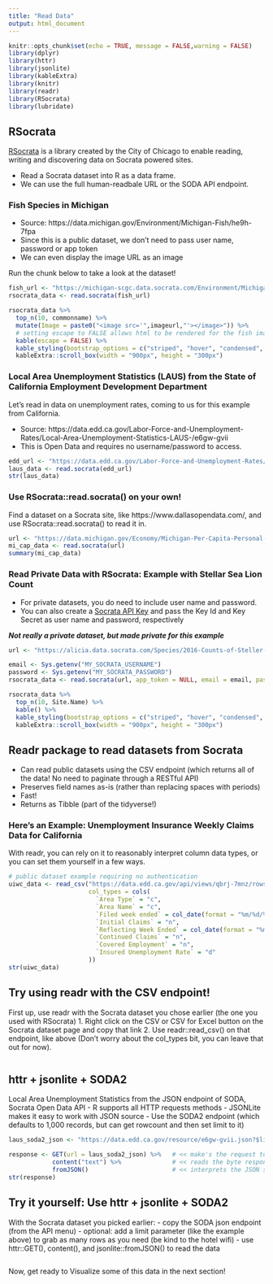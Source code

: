 ```yaml
---
title: "Read Data"
output: html_document
---
```


```r
knitr::opts_chunk$set(echo = TRUE, message = FALSE,warning = FALSE)
library(dplyr)
library(httr)
library(jsonlite)
library(kableExtra)
library(knitr)
library(readr)
library(RSocrata)
library(lubridate)
```

## RSocrata

[RSocrata](https://github.com/Chicago/RSocrata) is a library created by the City of Chicago to enable reading, writing and discovering data on Socrata powered sites.

- Read a Socrata dataset into R as a data frame.
- We can use the full human-readbale URL or the SODA API endpoint. 

### Fish Species in Michigan

- Source: https://data.michigan.gov/Environment/Michigan-Fish/he9h-7fpa
- Since this is a public dataset, we don't need to pass user name, password or app token
- We can even display the image URL as an image

Run the chunk below to take a look at the dataset!

```r
fish_url <- "https://michigan-scgc.data.socrata.com/Environment/Michigan-Fish/he9h-7fpa"
rsocrata_data <- read.socrata(fish_url)

rsocrata_data %>%
  top_n(10, commonname) %>%
  mutate(Image = paste0("<image src='",imageurl,"'></image>")) %>%
  # setting escape to FALSE allows html to be rendered for the fish images!
  kable(escape = FALSE) %>%
  kable_styling(bootstrap_options = c("striped", "hover", "condensed", "responsive")) %>%
  kableExtra::scroll_box(width = "900px", height = "300px")
```

### Local Area Unemployment Statistics (LAUS) from the State of California Employment Development Department

Let's read in data on unemployment rates, coming to us for this example from California.

- Source: https://data.edd.ca.gov/Labor-Force-and-Unemployment-Rates/Local-Area-Unemployment-Statistics-LAUS-/e6gw-gvii
- This is Open Data and requires no username/password to access. 

```r
edd_url <- "https://data.edd.ca.gov/Labor-Force-and-Unemployment-Rates/Local-Area-Unemployment-Statistics-LAUS-/e6gw-gvii"
laus_data <- read.socrata(edd_url)
str(laus_data)
```

### Use RSocrata::read.socrata() on your own! 
Find a dataset on a Socrata site, like https://www.dallasopendata.com/, and use RSocrata::read.socrata() to read it in.

```r
url <- "https://data.michigan.gov/Economy/Michigan-Per-Capita-Personal-Income/7frj-2rv6"
mi_cap_data <- read.socrata(url)
summary(mi_cap_data)
```

### Read Private Data with RSocrata: Example with Stellar Sea Lion Count

- For private datasets, you do need to include user name and password.
- You can also create a [Socrata API Key](https://socrataapikeys.docs.apiary.io/#) and pass the Key Id and Key Secret as user name and password, respectively

***Not really a private dataset, but made private for this example***

```r
url <- "https://alicia.data.socrata.com/Species/2016-Counts-of-Steller-Sea-Lions-Pups-Adults-and-J/qaj3-k28x"

email <- Sys.getenv("MY_SOCRATA_USERNAME")
password <- Sys.getenv("MY_SOCRATA_PASSWORD")
rsocrata_data <- read.socrata(url, app_token = NULL, email = email, password = password, stringsAsFactors = TRUE)

rsocrata_data %>%
  top_n(10, Site.Name) %>%
  kable() %>%
  kable_styling(bootstrap_options = c("striped", "hover", "condensed", "responsive")) %>%
  kableExtra::scroll_box(width = "900px", height = "300px")
```


## Readr package to read datasets from Socrata

- Can read public datasets using the CSV endpoint (which returns all of the data! No need to paginate through a RESTful API)
- Preserves field names as-is (rather than replacing spaces with periods)
- Fast!
- Returns as Tibble (part of the tidyverse!)

### Here's an Example: Unemployment Insurance Weekly Claims Data for California
With readr, you can rely on it to reasonably interpret column data types, or you can set them yourself in a few ways.

```r
# public dataset example requiring no authentication
uiwc_data <- read_csv("https://data.edd.ca.gov/api/views/qbrj-7mnz/rows.csv?accessType=DOWNLOAD&bom=true&format=true", 
                      col_types = cols(
                        `Area Type` = "c",
                        `Area Name` = "c",
                        `Filed week ended` = col_date(format = "%m/%d/%Y"),
                        `Initial Claims` = "n",
                        `Reflecting Week Ended` = col_date(format = "%m/%d/%Y"),
                        `Continued Claims` = "n",
                        `Covered Employment` = "n",
                        `Insured Unemployment Rate` = "d"
                      ))
str(uiwc_data)
```

## Try using readr with the CSV endpoint!

First up, use readr with the Socrata dataset you chose earlier (the one you used with RSocrata)
1. Right click on the CSV or CSV for Excel button on the Socrata dataset page and copy that link
2. Use readr::read_csv() on that endpoint, like above (Don't worry about the col_types bit, you can leave that out for now).

```r

```


## httr + jsonlite + SODA2

Local Area Unemployment Statistics from the JSON endpoint of SODA, Socrata Open Data API
- R supports all HTTP requests methods
- JSONLite makes it easy to work with JSON source
- Use the SODA2 endpoint (which defaults to 1,000 records, but can get rowcount and then set limit to it)

```r
laus_soda2_json <- "https://data.edd.ca.gov/resource/e6gw-gvii.json?$limit=134000"

response <- GET(url = laus_soda2_json) %>%   # << make's the request to the Socrata API endpoint
            content("text") %>%              # << reads the byte response as text
            fromJSON()                       # << interprets the JSON structure returned in the response as a data frame
str(response)
```

## Try it yourself: Use httr + jsonlite + SODA2
With the Socrata dataset you picked earlier: 
- copy the SODA json endpoint (from the API menu)
- optional: add a limit parameter (like the example above) to grab as many rows as you need (be kind to the hotel wifi)
- use httr::GET(), content(), and jsonlite::fromJSON() to read the data

```r

```

Now, get ready to Visualize some of this data in the next section!
